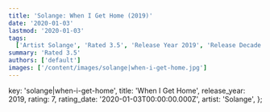 ```yaml
---
title: 'Solange: When I Get Home (2019)'
date: '2020-01-03'
lastmod: '2020-01-03'
tags:
  ['Artist Solange', 'Rated 3.5', 'Release Year 2019', 'Release Decade 2010']
summary: 'Rated 3.5'
authors: ['default']
images: ['/content/images/solange|when-i-get-home.jpg']
---
```


  key: 'solange|when-i-get-home',
  title: 'When I Get Home',
  release_year: 2019,
  rating: 7,
  rating_date: '2020-01-03T00:00:00.000Z',
  artist: 'Solange',
};

<MusicRating data={data} />
